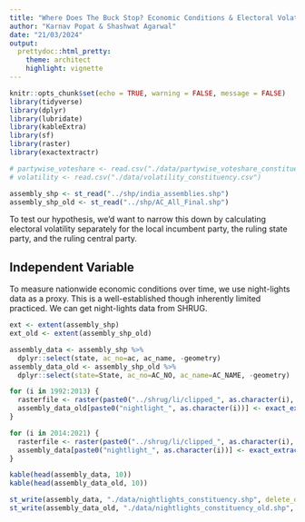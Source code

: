 ```yaml
---
title: "Where Does The Buck Stop? Economic Conditions & Electoral Volatility"
author: "Karnav Popat & Shashwat Agarwal"
date: "21/03/2024"
output: 
  prettydoc::html_pretty:
    theme: architect
    highlight: vignette
---
```


```r
knitr::opts_chunk$set(echo = TRUE, warning = FALSE, message = FALSE)
library(tidyverse)
library(dplyr)
library(lubridate)
library(kableExtra)
library(sf)
library(raster)
library(exactextractr)
```

```r
# partywise_voteshare <- read.csv("./data/partywise_voteshare_constituency.csv")
# volatility <- read.csv("./data/volatility_constituency.csv")

assembly_shp <- st_read("../shp/india_assemblies.shp")
assembly_shp_old <- st_read("../shp/AC_All_Final.shp")
```

To test our hypothesis, we'd want to narrow this down by calculating electoral volatility separately for the local incumbent party, the ruling state party, and the ruling central party.

## Independent Variable

To measure nationwide economic conditions over time, we use night-lights data as a proxy. This is a well-established though inherently limited practiced. We can get night-lights data from SHRUG.

``` r
ext <- extent(assembly_shp)
ext_old <- extent(assembly_shp_old)

assembly_data <- assembly_shp %>%
  dplyr::select(state, ac_no=ac, ac_name, -geometry)
assembly_data_old <- assembly_shp_old %>%
  dplyr::select(state=State, ac_no=AC_NO, ac_name=AC_NAME, -geometry)
```

```r
for (i in 1992:2013) {
  rasterfile <- raster(paste0("../shrug/li/clipped_", as.character(i), "_calDMSP.tif"))
  assembly_data_old[paste0("nightlight_", as.character(i))] <- exact_extract(rasterfile, assembly_shp_old, 'mean', progress=FALSE)
}
```

``` r
for (i in 2014:2021) {
  rasterfile <- raster(paste0("../shrug/li/clipped_", as.character(i), "_simVIIRS.tif"))
  assembly_data[paste0("nightlight_", as.character(i))] <- exact_extract(rasterfile, assembly_shp, 'mean', progress=FALSE)
}
```

``` r
kable(head(assembly_data, 10))
kable(head(assembly_data_old, 10))

st_write(assembly_data, "./data/nightlights_constituency.shp", delete_dsn = T)
st_write(assembly_data_old, "./data/nightlights_constituency_old.shp", delete_dsn = T)
```
